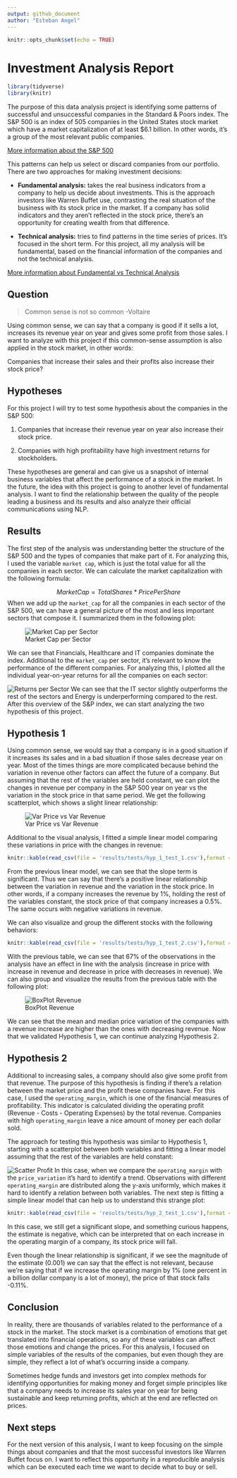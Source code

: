 ```yaml
---
output: github_document
author: "Esteban Angel"
---
```


```r
knitr::opts_chunk$set(echo = TRUE)
```
# Investment Analysis Report

```r
library(tidyverse)
library(knitr)
```

The purpose of this data analysis project is identifying some patterns of successful and unsuccessful companies in the Standard & Poors index. The S&P 500 is an index of 505 companies in the United States stock market which have a market capitalization of at least $6.1 billion. In other words, it's a group of the most relevant public companies.

[More information about the S&P 500](https://www.investopedia.com/terms/s/sp500.asp)

This patterns can help us select or discard companies from our portfolio. There are two approaches for making investment decisions:

- **Fundamental analysis:** takes the real business indicators from a company to help us decide about investments. This is the approach investors like Warren Buffet use, contrasting the real situation of the business with its stock price in the market. If a company has solid indicators and they aren't reflected in the stock price, there's an opportunity for creating wealth from that difference.

- **Technical analysis:** tries to find patterns in the time series of prices. It's focused in the short term. For this project, all my analysis will be fundamental, based on the financial information of the companies and not the technical analysis.

[More information about Fundamental vs Technical Analysis ](https://www.investopedia.com/university/technical/techanalysis2.asp)

## Question

> Common sense is not so common -Voltaire

Using common sense, we can say that a company is good if it sells a lot, increases its revenue year on year and gives some profit from those sales. I want to analyze with this project if this common-sense assumption is also applied in the stock market, in other words:

Companies that increase their sales and their profits also increase their stock price?


## Hypotheses

For this project I will try to test some hypothesis about the companies in the S&P 500:

1. Companies that increase their revenue year on year also increase their stock price.

2. Companies with high profitability have high investment returns for stockholders.

These hypotheses are general and can give us a snapshot of internal business variables that affect the performance of a stock in the market. In the future, the idea with this project is going to another level of fundamental analysis. I want to find the relationship between the quality of the people leading a business and its results and also analyze their official communications using NLP.

## Results

The first step of the analysis was understanding better the structure of the S&P 500 and the types of companies that make part of it. For analyzing this, I used the variable `market cap`, which is just the total value for all the companies in each sector. We can calculate the market capitalization with the following formula:

$$MarketCap = TotalShares * PricePerShare$$
When we add up the `market_cap` for all the companies in each sector of the S&P 500, we can have a general picture of the most and less important sectors that compose it. I summarized them in the following plot:

![Market Cap per Sector](../../results/figures/eda_plot_2.png)

We can see that Financials, Healthcare and IT companies dominate the index. Additional to the `market_cap` per sector, it's relevant to know the performance of the different companies. For analyzing this, I plotted all the individual year-on-year returns for all the companies on each sector:

![Returns per Sector](../../results/figures/eda_plot_1.png)
We can see that the IT sector slightly outperforms the rest of the sectors and Energy is underperforming compared to the rest. After this overview of the S&P index, we can start analyzing the two hypothesis of this project.

## Hypothesis 1

Using common sense, we would say that a company is in a good situation if it increases its sales and in a bad situation if those sales decrease year on year. Most of the times things are more complicated because behind the variation in revenue other factors can affect the future of a company. But assuming that the rest of the variables are held constant, we can plot the changes in revenue per company in the S&P 500 year on year vs the variation in the stock price in that same period. We get the following scatterplot, which shows a slight linear relationship:

![Var Price vs Var Revenue](../../results/figures/hyp_1_plot_1.png)

Additional to the visual analysis, I fitted a simple linear model comparing these variations in price with the changes in revenue:

```r
knitr::kable(read_csv(file = 'results/tests/hyp_1_test_1.csv'),format = "markdown")
```

From the previous linear model, we can see that the slope term is significant. Thus we can say that there's a positive linear relationship between the variation in revenue and the variation in the stock price. In other words, if a company increases the revenue by 1%, holding the rest of the variables constant, the stock price of that company increases a 0.5%. The same occurs with negative variations in revenue.

We can also visualize and group the different stocks with the following behaviors:

```r
knitr::kable(read_csv(file = 'results/tests/hyp_1_test_2.csv'),format = "markdown")
```
With the previous table, we can see that 67% of the observations in the analysis have an effect in line with the analysis (increase in price with increase in revenue and decrease in price with decreases in revenue). We can also group and visualize the results from the previous table with the following plot:

![BoxPlot Revenue](../../results/figures/hyp_1_plot_2.png)

We can see that the mean and median price variation of the companies with a revenue increase are higher than the ones with decreasing revenue. Now that we validated Hypothesis 1, we can continue analyzing Hypothesis 2.

## Hypothesis 2

Additional to increasing sales, a company should also give some profit from that revenue. The purpose of this hypothesis is finding if there's a relation between the market price and the profit these companies have. For this case, I used the `operating_margin`, which is one of the financial measures of profitability. This indicator is calculated dividing the operating profit (Revenue - Costs - Operating Expenses) by the total revenue. Companies with high `operating_margin` leave a nice amount of money per each dollar sold.

The approach for testing this hypothesis was similar to Hypothesis 1, starting with a scatterplot between both variables and fitting a linear model assuming that the rest of the variables are held constant:

![Scatter Profit](../../results/figures/hyp_2_plot_1.png)
In this case, when we compare the `operating_margin` with the `price_variation` it's hard to identify a trend. Observations with different `operating_margin` are distributed along the y-axis uniformly, which makes it hard to identify a relation between both variables. The next step is fitting a simple linear model that can help us to understand this strange plot:

```r
knitr::kable(read_csv(file = 'results/tests/hyp_2_test_1.csv'),format = "markdown")
```
In this case, we still get a significant slope, and something curious happens, the estimate is negative, which can be interpreted that on each increase in the operating margin of a company, its stock price will fall. 

Even though the linear relationship is significant, if we see the magnitude of the estimate (0.001) we can say that the effect is not relevant, because we're saying that if we increase the operating margin by 1% (one percent in a billion dollar company is a lot of money), the price of that stock falls -0.11%.

## Conclusion

In reality, there are thousands of variables related to the performance of a stock in the market. The stock market is a combination of emotions that get translated into financial operations, so any of these variables can affect those emotions and change the prices. For this analysis, I focused on simple variables of the results of the companies, but even though they are simple, they reflect a lot of what's occurring inside a company.

Sometimes hedge funds and investors get into complex methods for identifying opportunities for making money and forget simple principles like that a company needs to increase its sales year on year for being sustainable and keep returning profits, which at the end are reflected on prices.

## Next steps

For the next version of this analysis, I want to keep focusing on the simple things about companies and that the most successful investors like Warren Buffet focus on. I want to reflect this opportunity in a reproducible analysis which can be executed each time we want to decide what to buy or sell.
